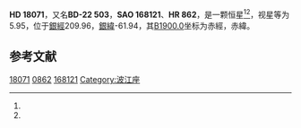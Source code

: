 {{Starbox begin
| name = HD 18071
}}
{{Starbox observe
| epoch = [[J2000.0|J2000.0]]
| constell = {{星座名待查}}<ref name=SIMBAD>{{cite web
 | url=http://simbad.u-strasbg.fr/simbad/sim-id?Ident=HR+862
 | title =Pulsating variable Star
 | publisher=Centre de Données astronomiques de Strasbourg
 | work=SIMBAD
 | accessdate=2012-07-13}}</ref><ref name=DATA>{{cite web
 | url=http://vizier.u-strasbg.fr/viz-bin/VizieR-5?-out.add=.&-source=5050&-corr=PK=HR&-out.max=9999&HR=862
 | title=VizieR Detailed Page
 | accessdate=2012-07-13
 | archive-date=2016-03-05
 | archive-url=https://web.archive.org/web/20160305200827/http://vizier.u-strasbg.fr/viz-bin/VizieR-5?-out.add=.&-source=5050&-corr=PK=HR&-out.max=9999&HR=862
 | dead-url=no
 }}</ref>
| 星官 = 
| ra = {{RA|2|53|35.3}}<ref name=SIMBAD /><ref name=DATA />
| dec = {{DEC|-22|22|35}}<ref name=SIMBAD /><ref name=DATA />
| appmag_v = 5.95<ref name=SIMBAD /><ref name=DATA />
}}
{{Starbox character
| class = K0III<ref name=SIMBAD /><ref name=DATA />
| b-v = 1.04<ref name=SIMBAD /><ref name=DATA />
| u-b = <ref name=SIMBAD /><ref name=DATA />
| r-i = <ref name=SIMBAD /><ref name=DATA />
| variable = 
}}
{{Starbox astrometry
| radial_v = 
| prop_mo_ra = 49
| parallax = 
| p_error = 
}}
{{Starbox catalog
| names =BD-22 503，[[SAO星表|SAO]] 168121，[[HD星表|HD]] 18071，[[HR星表|HR]] 862}}
{{Starbox reference |Simbad=HR+862}}
{{Starbox end}}

'''HD 18071'''，又名'''BD-22 503'''，'''SAO 168121'''、'''HR 862'''，是一颗恒星<ref name=SIMBAD /><ref name=DATA />，视星等为5.95，位于[[銀道座標系|銀經]]209.96，[[銀道座標系|銀緯]]-61.94，其[[B1900.0|B1900.0]]坐标为赤經{{RA|2|49|5.1}}，赤緯{{DEC|-22|-61.94|57}}。

== 参考文献 ==
{{reflist}}

{{star-stub}}

[[Category:HD和HDE天體|18071]]
[[Category:HR天體|0862]]
[[Category:SAO天體|168121]]
[[Category:波江座|Category:波江座]]